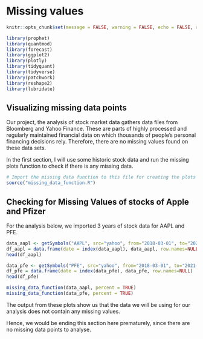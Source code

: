 # Missing values

```r
knitr::opts_chunk$set(message = FALSE, warning = FALSE, echo = FALSE, results = 'hide')
```

```r
library(prophet)
library(quantmod)
library(forecast)
library(ggplot2)
library(plotly)
library(tidyquant)
library(tidyverse)
library(patchwork)
library(reshape2)
library(lubridate)
```

## Visualizing missing data points

Our project, the analysis of stock market data gathers data files from Bloomberg and Yahoo Finance. These are parts of highly processed and regularly maintained financial data on which thousands of people's personal financing decisions rely. Therefore, there are no missing values found on these data sets. 

In the first section, I will use some historic stock data and run the missing plots function to check if there is any missing data.

```r
# Import the missing data function to this file for creating the plots
source("missing_data_function.R")
```

## Checking for Missing Values of stocks of Apple and Pfizer

For the analysis below, we imported 3 years of stock data for AAPL and PFE.

```r
data_aapl <- getSymbols("AAPL", src="yahoo", from="2018-03-01", to="2021-10-31", auto.assign=FALSE)
df_aapl = data.frame(date = index(data_aapl), data_aapl, row.names=NULL)
head(df_aapl)
```
```r
data_pfe <- getSymbols("PFE", src="yahoo", from="2018-03-01", to="2021-10-31", auto.assign=FALSE)
df_pfe = data.frame(date = index(data_pfe), data_pfe, row.names=NULL)
head(df_pfe)
```
```r
missing_data_function(data_aapl, percent = TRUE)
missing_data_function(data_pfe, percent = TRUE)
```

The output from these plots show us that the data we will be using for our analysis does not contain any missing values.

Hence, we would be ending this section here prematurely, since there are no missing data points to analyse. 